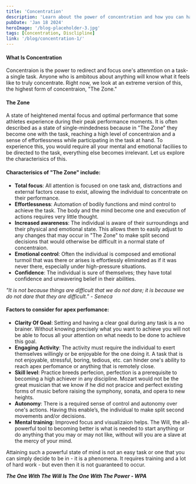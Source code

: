 ```yaml
---
title: 'Concentration'
description: 'Learn about the power of concentration and how you can harness it in all aspects of your life'
pubDate: 'Jan 18 2024'
heroImage: '/blog-placeholder-3.jpg'
tags: [Concentration, Disclipline]
link: '/blog/concentration-1/'
---
```


#### What Is Concentration
Concentraion is the power to redirect and focus one's attenmtion on a task- a single task.
Anyone who is ambitous about anything will know what it feels like to truly concentrate. Right now, we look at an extreme version of this, the highest form of concentraion, "The Zone."
#### The Zone
A state of heightened mental focus and optimal performance that some athletes experience during their peak performance moments. It is often described as a state of single-mindedness because in "The Zone" they become one with the task, reaching a high level of concentraion and a sense of effortlessness while participating in the task at hand. To experience this, you would require all your mental and emotional faciliies to be directed to the task,
everything else becomes irrelevant. Let us explore the characterisics of this.
#### Characterisics of "The Zone" include:
+ __Total focus__: All attention is focused on one task and, distractions and external factors cease to exist, allowing the individual to concentrate on their performance.
+ __Effortlessness__: Automation of bodily functions and mind control to achieve the task. The body and the mind become one and execution of actions requires very little thought.
+ __Increased awareness__: The individual is aware of their surroundings and their physical and
emotional state. This allows them to easily adjust to any changes that may occur in "The Zone" to make split second decisions that would otherwise be difficult in a normal state of
concentraion.
+ __Emotional control__: Often the individual is composed and emotional turmoil that was there or arises is effortlessly eliminated as if it was never there, especially under high-pressure situations.
+ __Confidence__: The individual is sure of themselves; they have total confidence and unwavering belief in their abilities.

_"It is not because things are difficult that we do not dare; it is because we do not dare that they are difficult." - Seneca_


#### Factors to consider for apex perfomance:
+ __Clarity Of Goal__: Setting and having a clear goal during any task is a no brainer. Without knowing precisely what you want to achieve you will not be able to focus all your attention on what needs to be done to achieve this goal.
+ __Engaging Activity__: The activity must require the individual to exert themselves willingly or be enjoyable for the one doing it. A task that is not enjoyable, stressful, boring, tedious, etc. can hinder one's ability to reach apex perfomance or anything that is remotely close.
+ __Skill level__: Practice breeds perfecion, perfection is a prerequisite to becoming a high achiever in any
discipline. Mozart would not be the great musician that we know if he did not pracice and
perfect existing forms of music before raising the symphony, sonata, and opera to new heights.
+ __Autonomy__: There is a required sense of control and autonomy over one's actions. Having this enable’s, the individual to make split second movements and/or decisions.
+ __Mental training__: Improved focus and visualizaion helps. The Will, the all-powerful tool to becoming better is what is needed to start anything or do anything that you may or may not like, without will you are a slave at the mercy of your mind.

Attaining such a powerful state of mind is not an easy task or one that you can simply decide to be in - it is a phenomena. It requires training and a lot of hard work - but even then it is not guaranteed to occur.

___The One With The Will Is The One With The Power - WPA___